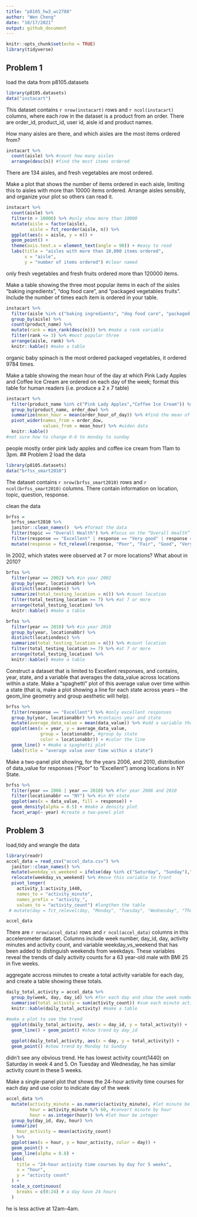 ```yaml
---
title: "p8105_hw3_wc2788"
author: "Wen Cheng"
date: "10/17/2021"
output: github_document
---
```


```r
knitr::opts_chunk$set(echo = TRUE)
library(tidyverse)
```

## Problem 1

load the data from  p8105.datasets
```r
library(p8105.datasets)
data("instacart")
```
This dataset contains `r nrow(instacart)` rows and `r ncol(instacart)` columns, where each row in the dataset is a product from an order. There are order_id, product_id, user id, aisle id and product names. 

How many aisles are there, and which aisles are the most items ordered from?
```r
instacart %>% 
  count(aisle) %>% #count how many aisles
  arrange(desc(n)) #find the most items ordered
```
There are 134 aisles, and fresh vegetables are most ordered. 

Make a plot that shows the number of items ordered in each aisle, limiting this to aisles with more than 10000 items ordered. Arrange aisles sensibly, and organize your plot so others can read it.
```r
instacart %>% 
  count(aisle) %>% 
  filter(n > 10000) %>% #only show more than 10000
  mutate(aisle = factor(aisle), 
         aisle = fct_reorder(aisle, n)) %>% 
  ggplot(aes(x = aisle, y = n)) + 
  geom_point() + 
  theme(axis.text.x = element_text(angle = 90)) + #easy to read
  labs(title = "aisles with more than 10,000 items ordered",
       x = "aisle",
       y = "number of items ordered") #clear named
```
only fresh vegetables and fresh fruits ordered more than 120000 items. 

Make a table showing the three most popular items in each of the aisles “baking ingredients”, “dog food care”, and “packaged vegetables fruits”. Include the number of times each item is ordered in your table.
```r
instacart %>%
  filter(aisle %in% c("baking ingredients", "dog food care", "packaged vegetables fruits")) %>% #select aisles
  group_by(aisle) %>%
  count(product_name) %>%
  mutate(rank = min_rank(desc(n))) %>% #make a rank variable
  filter(rank <= 3) %>% #most popular three
  arrange(aisle, rank) %>%
  knitr::kable() #make a table
```
organic baby spinach is the most ordered packaged vegetables, it ordered 9784 times.

Make a table showing the mean hour of the day at which Pink Lady Apples and Coffee Ice Cream are ordered on each day of the week; format this table for human readers (i.e. produce a 2 x 7 table)
```r
instacart %>%
  filter(product_name %in% c("Pink Lady Apples","Coffee Ice Cream")) %>% #select two prodcuts
  group_by(product_name, order_dow) %>%
  summarize(mean_hour = mean(order_hour_of_day)) %>% #find the mean of order hour
  pivot_wider(names_from = order_dow,
              values_from = mean_hour) %>% #widen data
  knitr::kable()
#not sure how to change 0-6 to monday to sunday
```
people mostly order pink lady apples and coffee ice cream from 11am to 3pm.
## Problem 2
load the data 
```r
library(p8105.datasets)
data("brfss_smart2010") 
```
The dataset contains `r nrow(brfss_smart2010)` rows and  `r ncol(brfss_smart2010)` columns. There contain information on location, topic, question, response. 

clean the data
```r
brfss = 
  brfss_smart2010 %>%
  janitor::clean_names()  %>% #format the data
  filter(topic == "Overall Health") %>% #focus on the “Overall Health” topic
  filter(response == "Excellent" | response == "Very good" | response == "Good" | response == "Fair" | response == "Poor") %>% #include only responses from “Excellent” to “Poor”
  mutate(response = fct_relevel(response, "Poor", "Fair", "Good", "Very good", "Excellent")) #taking levels ordered
```

In 2002, which states were observed at 7 or more locations? What about in 2010?
```r
brfss %>%
  filter(year == 2002) %>% #in year 2002
  group_by(year, locationabbr) %>%
  distinct(locationdesc) %>% 
  summarize(total_testing_location = n()) %>% #count location
  filter(total_testing_location >= 7) %>% #at 7 or more
  arrange(total_testing_location) %>%
  knitr::kable() #make a table

brfss %>%
  filter(year == 2010) %>% #in year 2010
  group_by(year, locationabbr) %>%
  distinct(locationdesc) %>%
  summarize(total_testing_location = n()) %>% #count location
  filter(total_testing_location >= 7) %>% #at 7 or more
  arrange(total_testing_location) %>%
  knitr::kable() #make a table
```

Construct a dataset that is limited to Excellent responses, and contains, year, state, and a variable that averages the data_value across locations within a state. Make a “spaghetti” plot of this average value over time within a state (that is, make a plot showing a line for each state across years – the geom_line geometry and group aesthetic will help).
```r
brfss %>%
  filter(response == "Excellent") %>% #only excellent responses
  group_by(year, locationabbr) %>% #contains year and state
  mutate(average_data_value = mean(data_value)) %>% #add a variable that averages the data_value
  ggplot(aes(x = year, y = average_data_value, 
             group = locationabbr, #group by state
             color = locationabbr)) + #color the line
  geom_line() + #make a spaghetti plot
  labs(title = "average value over time within a state")
```

Make a two-panel plot showing, for the years 2006, and 2010, distribution of data_value for responses (“Poor” to “Excellent”) among locations in NY State.
```r
brfss %>%
  filter(year == 2006 | year == 2010) %>% #for year 2006 and 2010
  filter(locationabbr == "NY") %>% #in NY state
  ggplot(aes(x = data_value, fill = response)) +
  geom_density(alpha = 0.5) + #make a density plot
  facet_wrap(~ year) #create a two-panel plot
```

## Problem 3

load,tidy and wrangle the data
```r
library(readr)
accel_data = read_csv("accel_data.csv") %>%
  janitor::clean_names() %>%
  mutate(weekday_vs_weekend = ifelse(day %in% c("Saturday", "Sunday"),"weekend", "weekday")) %>% # add weekday vs weekend variable
  relocate(weekday_vs_weekend) %>% #move this variable to front
  pivot_longer(
    activity_1:activity_1440,
    names_to = "activity_minute",
    names_prefix = "activity_",
    values_to = "activity_count") #longthen the table
 # mutate(day = fct_relevel(day, "Monday", "Tuesday", "Wednesday", "Thursday", "Friday", "Saturday", "Sunday")) 

accel_data
```
There are `r nrow(accel_data)` rows and `r ncol(accel_data)` columns in this accelerometer dataset. Columns include week number, day_id, day, activity minutes and activity count, and variable weekday_vs_weekend that has been added to distinguish weekends from weekdays. These variables reveal the trends of daily activity counts for a 63 year-old male with BMI 25 in five weeks.

aggregate accross minutes to create a total activity variable for each day, and create a table showing these totals.
```r
daily_total_activity = accel_data %>%
  group_by(week, day, day_id) %>% #for each day and show the week number
  summarise(total_activity = sum(activity_count)) #sum each minute activity count
  knitr::kable(daily_total_activity) #make a table

#make a plot to see the trend
  ggplot(daily_total_activity, aes(x = day_id, y = total_activity)) +
  geom_line() + geom_point() #show trend by day_id
  
  ggplot(daily_total_activity, aes(x = day, y = total_activity)) +
  geom_point() #show trend by Monday to Sunday
```
didn't see any obvious trend. He has lowest activity count(1440) on Saturday in week 4 and 5. On Tuesday and Wednesday, he has similar activity count in these 5 weeks. 

Make a single-panel plot that shows the 24-hour activity time courses for each day and use color to indicate day of the week
```r
accel_data %>%
  mutate(activity_minute = as.numeric(activity_minute), #let minute be numeric
         hour = activity_minute %/% 60, #convert minute by hour
         hour = as.integer(hour)) %>% #let hour be integer
  group_by(day_id, day, hour) %>%
  summarize(
    hour_activity = mean(activity_count)
  ) %>%
  ggplot(aes(x = hour, y = hour_activity, color = day)) +
  geom_point() +
  geom_line(alpha = 0.8) +
  labs(
    title = "24-hour activity time courses by day for 5 weeks",
    x = "hour",
    y = "activity count"
  ) +
  scale_x_continuous(
    breaks = c(0:24) # a day have 24 hours
  ) 
```
he is less active at 12am-4am.


